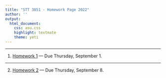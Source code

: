 ```yaml
---
title: "STT 3851 - Homework Page 2022"
author: ''
output:
  html_document:
    css: asu.css
    highlight: textmate
    theme: yeti
---
```


***

1) [Homework 1](..\Homework\HW1chapter1F2022.pdf) --- Due Thursday, September 1.

***


2) [Homework 2](..\Homework\HW2chapter2F2022.pdf) --- Due Thursday, September 8. 